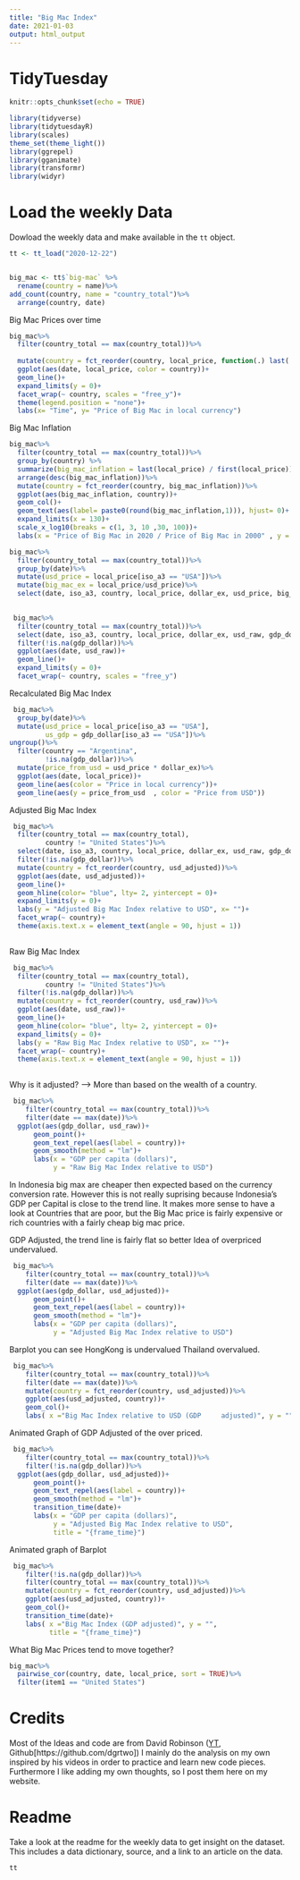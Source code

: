 ```yaml
---
title: "Big Mac Index"
date: 2021-01-03
output: html_output
---
```


# TidyTuesday

```r

knitr::opts_chunk$set(echo = TRUE)

library(tidyverse)
library(tidytuesdayR)
library(scales)
theme_set(theme_light())
library(ggrepel)
library(gganimate)
library(transformr)
library(widyr)
```

# Load the weekly Data

Dowload the weekly data and make available in the `tt` object.

```r

tt <- tt_load("2020-12-22")


big_mac <- tt$`big-mac` %>%
  rename(country = name)%>%
add_count(country, name = "country_total")%>%
  arrange(country, date)
```

Big Mac Prices over time
```r
big_mac%>%
  filter(country_total == max(country_total))%>%
  
  mutate(country = fct_reorder(country, local_price, function(.) last(.) / first(.)))%>%
  ggplot(aes(date, local_price, color = country))+
  geom_line()+
  expand_limits(y = 0)+
  facet_wrap(~ country, scales = "free_y")+
  theme(legend.position = "none")+
  labs(x= "Time", y= "Price of Big Mac in local currency")
```

Big Mac Inflation
```r
big_mac%>%
  filter(country_total == max(country_total))%>%
  group_by(country) %>%
  summarize(big_mac_inflation = last(local_price) / first(local_price))%>%
  arrange(desc(big_mac_inflation))%>%
  mutate(country = fct_reorder(country, big_mac_inflation))%>%
  ggplot(aes(big_mac_inflation, country))+
  geom_col()+
  geom_text(aes(label= paste0(round(big_mac_inflation,1))), hjust= 0)+
  expand_limits(x = 130)+
  scale_x_log10(breaks = c(1, 3, 10 ,30, 100))+
  labs(x = "Price of Big Mac in 2020 / Price of Big Mac in 2000" , y = "")
```

```r
big_mac%>%
  filter(country_total == max(country_total))%>%
  group_by(date)%>%
  mutate(usd_price = local_price[iso_a3 == "USA"])%>%
  mutate(big_mac_ex = local_price/usd_price)%>%
  select(date, iso_a3, country, local_price, dollar_ex, usd_price, big_mac_ex, usd_raw, gdp_dollar, usd_adjusted)
  
```

```r
 big_mac%>%
  filter(country_total == max(country_total))%>%
  select(date, iso_a3, country, local_price, dollar_ex, usd_raw, gdp_dollar, usd_adjusted)%>%
  filter(!is.na(gdp_dollar))%>%
  ggplot(aes(date, usd_raw))+
  geom_line()+
  expand_limits(y = 0)+
  facet_wrap(~ country, scales = "free_y")
```

Recalculated Big Mac Index
```r
 big_mac%>%
  group_by(date)%>%
  mutate(usd_price = local_price[iso_a3 == "USA"],
         us_gdp = gdp_dollar[iso_a3 == "USA"])%>%
ungroup()%>%
  filter(country == "Argentina",
         !is.na(gdp_dollar))%>%
  mutate(price_from_usd = usd_price * dollar_ex)%>%
  ggplot(aes(date, local_price))+
  geom_line(aes(color = "Price in local currency"))+
  geom_line(aes(y = price_from_usd  , color = "Price from USD"))
```

Adjusted Big Mac Index
```r
 big_mac%>%
  filter(country_total == max(country_total),
         country != "United States")%>%
  select(date, iso_a3, country, local_price, dollar_ex, usd_raw, gdp_dollar, usd_adjusted)%>%
  filter(!is.na(gdp_dollar))%>%
  mutate(country = fct_reorder(country, usd_adjusted))%>%
  ggplot(aes(date, usd_adjusted))+
  geom_line()+
  geom_hline(color= "blue", lty= 2, yintercept = 0)+
  expand_limits(y = 0)+
  labs(y = "Adjusted Big Mac Index relative to USD", x= "")+
  facet_wrap(~ country)+
  theme(axis.text.x = element_text(angle = 90, hjust = 1))
  
```

Raw Big Mac Index
```r
 big_mac%>%
  filter(country_total == max(country_total),
         country != "United States")%>%
  filter(!is.na(gdp_dollar))%>%
  mutate(country = fct_reorder(country, usd_raw))%>%
  ggplot(aes(date, usd_raw))+
  geom_line()+
  geom_hline(color= "blue", lty= 2, yintercept = 0)+
  expand_limits(y = 0)+
  labs(y = "Raw Big Mac Index relative to USD", x= "")+
  facet_wrap(~ country)+
  theme(axis.text.x = element_text(angle = 90, hjust = 1))
  
```

Why is it adjusted? --> More than based on the wealth of a country. 
```r
 big_mac%>%
    filter(country_total == max(country_total))%>%
    filter(date == max(date))%>%
  ggplot(aes(gdp_dollar, usd_raw))+
      geom_point()+
      geom_text_repel(aes(label = country))+
      geom_smooth(method = "lm")+
      labs(x = "GDP per capita (dollars)",
           y = "Raw Big Mac Index relative to USD")
```

In Indonesia big max are cheaper then expected based on the currency conversion rate. However this is not really suprising because Indonesia's GDP per Capital is close to the trend line. 
It makes more sense to have a look at Countries that are poor, but the Big Mac price is fairly expensive or rich countries with a fairly cheap big mac price.

GDP Adjusted, the trend line is fairly flat so better Idea of overpriced undervalued.

```r
 big_mac%>%
    filter(country_total == max(country_total))%>%
    filter(date == max(date))%>%
  ggplot(aes(gdp_dollar, usd_adjusted))+
      geom_point()+
      geom_text_repel(aes(label = country))+
      geom_smooth(method = "lm")+
      labs(x = "GDP per capita (dollars)",
           y = "Adjusted Big Mac Index relative to USD")
```

Barplot you can see HongKong is undervalued Thailand overvalued. 
```r
 big_mac%>%
    filter(country_total == max(country_total))%>%
    filter(date == max(date))%>%
    mutate(country = fct_reorder(country, usd_adjusted))%>%
    ggplot(aes(usd_adjusted, country))+
    geom_col()+
    labs( x ="Big Mac Index relative to USD (GDP     adjusted)", y = "")
```


Animated Graph of GDP Adjusted of the over priced.
```r
 big_mac%>%
    filter(country_total == max(country_total))%>%
    filter(!is.na(gdp_dollar))%>%
  ggplot(aes(gdp_dollar, usd_adjusted))+
      geom_point()+
      geom_text_repel(aes(label = country))+
      geom_smooth(method = "lm")+
      transition_time(date)+
      labs(x = "GDP per capita (dollars)",
           y = "Adjusted Big Mac Index relative to USD",
           title = "{frame_time}")
```


Animated graph of Barplot
```r
 big_mac%>%
    filter(!is.na(gdp_dollar))%>%
    filter(country_total == max(country_total))%>%
    mutate(country = fct_reorder(country, usd_adjusted))%>%
    ggplot(aes(usd_adjusted, country))+
    geom_col()+
    transition_time(date)+
    labs( x ="Big Mac Index (GDP adjusted)", y = "",
          title = "{frame_time}")
```

What Big Mac Prices tend to move together?

```r
big_mac%>%
  pairwise_cor(country, date, local_price, sort = TRUE)%>%
  filter(item1 == "United States")
```


# Credits
Most of the Ideas and code are from David Robinson ([YT](https://www.youtube.com/user/safe4democracy), Github[https://github.com/dgrtwo]) I mainly do the analysis on my own inspired by his videos in order to practice and learn new code pieces. Furthermore I like adding my own thoughts, so I post them here on my website.

# Readme

Take a look at the readme for the weekly data to get insight on the dataset.
This includes a data dictionary, source, and a link to an article on the data.

```r

tt

```


